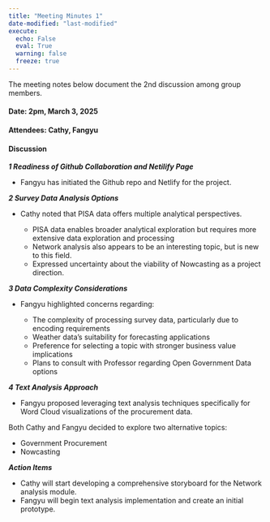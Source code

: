 ```yaml
---
title: "Meeting Minutes 1"
date-modified: "last-modified"
execute:
  echo: False
  eval: True
  warning: false
  freeze: true
---
```


The meeting notes below document the 2nd discussion among group members.

#### **Date: 2pm, March 3, 2025**

#### **Attendees:** Cathy, Fangyu

#### **Discussion**

***1 Readiness of Github Collaboration and Netilify Page***

-   Fangyu has initiated the Github repo and Netlify for the project.

***2 Survey Data Analysis Options***

-   Cathy noted that PISA data offers multiple analytical perspectives.

    -   PISA data enables broader analytical exploration but requires more extensive data exploration and processing 
    -   Network analysis also appears to be an interesting topic, but is new to this field. 
    -   Expressed uncertainty about the viability of Nowcasting as a project direction.

***3 Data Complexity Considerations***

-   Fangyu highlighted concerns regarding:  

    -   The complexity of processing survey data, particularly due to encoding requirements 
    -   Weather data's suitability for forecasting applications 
    -   Preference for selecting a topic with stronger business value implications 
    -   Plans to consult with Professor regarding Open Government Data options  

***4 Text Analysis Approach***

-   Fangyu proposed leveraging text analysis techniques specifically for Word Cloud visualizations of the procurement data. 

Both Cathy and Fangyu decided to explore two alternative topics: 

-   Government Procurement 
-   Nowcasting 

***Action Items*** 

-   Cathy will start developing a comprehensive storyboard for the Network analysis module. 
-   Fangyu will begin text analysis implementation and create an initial prototype. 
